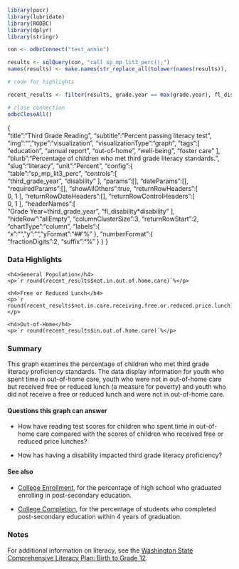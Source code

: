 ```r
library(pocr)
library(lubridate)
library(RODBC)
library(dplyr)
library(stringr)

con <- odbcConnect("test_annie")

results <- sqlQuery(con, "call sp_mp_lit3_perc();")
names(results) <- make.names(str_replace_all(tolower(names(results)), '\\(|\\)|:', ''))

# code for highlights

recent_results <- filter(results, grade.year == max(grade.year), fl_disability == 0)

# close connection
odbcCloseAll()

```
{  
   "title":"Third Grade Reading",
   "subtitle":"Percent passing literacy test",
   "img":"",
   "type":"visualization",
   "visualizationType":"graph",
   "tags":[  
      "education",
      "annual report",
      "out-of-home",
      "well-being",
      "foster care"
   ],
   "blurb":"Percentage of children who met third grade literacy standards.",
   "slug":"literacy",
   "unit":"Percent",
   "config":{  
      "table":"sp_mp_lit3_perc",
      "controls":[  
         "third_grade_year",
         "disability"
      ],
      "params":[],
      "dateParams":[],
      "requiredParams":[],
      "showAllOthers":true,
      "returnRowHeaders":[  
         0,
         1
      ],
      "returnRowDateHeaders":[],
      "returnRowControlHeaders":[  
         0,
         1
      ],
      "headerNames":[  
         "Grade Year=third_grade_year",
         "fl_disability*disability"
      ],
      "hideRow":"allEmpty",
      "columnClusterSize":3,
      "returnRowStart":2,
      "chartType":"column",
      "labels":{  
         "x":"",
         "y":"",
         "yFormat":"##'%"
      },
      "numberFormat":{  
         "fractionDigits":2,
         "suffix":"%"
      }
   }
}

### Data Highlights

<div class="stat">
    <h4>General Population</h4>
    <p>`r round(recent_results$not.in.out.of.home.care)`%</p>
</div>

<div class="stat">
    <h4>Free or Reduced Lunch</h4>
    <p>`r round(recent_results$not.in.care.receiving.free.or.reduced.price.lunch)`%</p>
</div>

<div class="stat">
    <h4>Out-of-Home</h4>
    <p>`r round(recent_results$in.out.of.home.care)`%</p>
</div>

### Summary

This graph examines the percentage of children who met third grade literacy proficiency standards. The data display information for youth who spent time in out-of-home care, youth who were not in out-of-home care but received free or reduced lunch (a measure for poverty) and youth who did not receive a free or reduced lunch and were not in out-of-home care.  

#### Questions this graph can answer

- How have reading test scores for children who spent time in out-of-home care compared with the scores of children who received free or reduced price lunches?

- How has having a disability impacted third grade literacy proficiency?

#### See also

- [College Enrollment](https://portal.cssat.org/visualizations/postsec-enrollment), for the percentage of high school who graduated enrolling in post-secondary education.

- [College Completion](https://portal.cssat.org/visualizations/postsec-completion), for the percentage of students who completed post-secondary education within 4 years of graduation.

### Notes

For additional information on literacy, see the [Washington State Comprehensive Literacy Plan: Birth to Grade 12](http://www.k12.wa.us/ela/pubdocs/clp.pdf).
